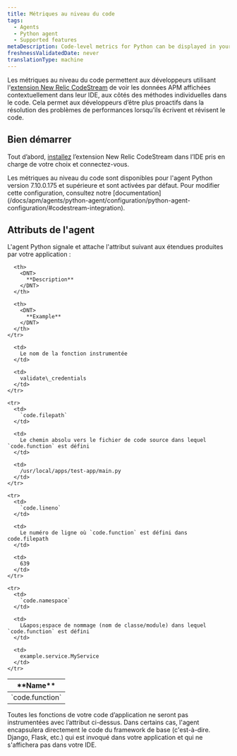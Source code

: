 ```yaml
---
title: Métriques au niveau du code
tags:
  - Agents
  - Python agent
  - Supported features
metaDescription: Code-level metrics for Python can be displayed in your IDE using the New Relic CodeStream extension.
freshnessValidatedDate: never
translationType: machine
---
```


Les métriques au niveau du code permettent aux développeurs utilisant l&apos;[extension New Relic CodeStream](/docs/codestream/observability/code-level-metrics) de voir les données APM affichées contextuellement dans leur IDE, aux côtés des méthodes individuelles dans le code. Cela permet aux développeurs d’être plus proactifs dans la résolution des problèmes de performances lorsqu’ils écrivent et révisent le code.

## Bien démarrer

Tout d’abord, [installez](/docs/codestream/start-here/install-codestream) l’extension New Relic CodeStream dans l’IDE pris en charge de votre choix et connectez-vous.

<Callout variant="important">
  Les métriques au niveau du code sont disponibles pour l&apos;agent Python version 7.10.0.175 et supérieure et sont activées par défaut. Pour modifier cette configuration, consultez notre [documentation](/docs/apm/agents/python-agent/configuration/python-agent-configuration/#codestream-integration).
</Callout>

## Attributs de l&apos;agent

L&apos;agent Python signale et attache l&apos;attribut suivant aux étendues produites par votre application :

<table>
  <thead>
    <tr>
      <th>
        <DNT>
          **Name**
        </DNT>
      </th>

      <th>
        <DNT>
          **Description**
        </DNT>
      </th>

      <th>
        <DNT>
          **Example**
        </DNT>
      </th>
    </tr>
  </thead>

  <tbody>
    <tr>
      <td>
        `code.function`
      </td>

      <td>
        Le nom de la fonction instrumentée
      </td>

      <td>
        validate\_credentials
      </td>
    </tr>

    <tr>
      <td>
        `code.filepath`
      </td>

      <td>
        Le chemin absolu vers le fichier de code source dans lequel `code.function` est défini
      </td>

      <td>
        /usr/local/apps/test-app/main.py
      </td>
    </tr>

    <tr>
      <td>
        `code.lineno`
      </td>

      <td>
        Le numéro de ligne où `code.function` est défini dans code.filepath
      </td>

      <td>
        639
      </td>
    </tr>

    <tr>
      <td>
        `code.namespace`
      </td>

      <td>
        L&apos;espace de nommage (nom de classe/module) dans lequel `code.function` est défini
      </td>

      <td>
        example.service.MyService
      </td>
    </tr>
  </tbody>
</table>

<Callout variant="important">
  Toutes les fonctions de votre code d’application ne seront pas instrumentées avec l’attribut ci-dessus. Dans certains cas, l&apos;agent encapsulera directement le code du framework de base (c&apos;est-à-dire. Django, Flask, etc.) qui est invoqué dans votre application et qui ne s&apos;affichera pas dans votre IDE.
</Callout>